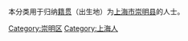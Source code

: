 {{Catnav|頁面分類|各種主題的頁面分類|依中国各省来作的分类|各地中国人|上海人}}
{{Catnav|頁面分類|人物|各國人物|中国人|各地中国人|上海人}}

本分类用于归纳[[籍贯|籍贯]]（出生地）为[[上海市|上海市]][[崇明县|崇明县]]的人士。

[[Category:崇明区|Category:崇明区]]
[[Category:上海人|Category:上海人]]